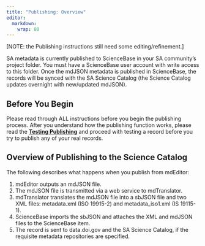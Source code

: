 ```yaml
---
title: "Publishing: Overview"
editor: 
  markdown: 
    wrap: 80
---
```


\[NOTE: the Publishing instructions still need some editing/refinement.\]

SA metadata is currently published to ScienceBase in your SA community's project
folder. You must have a ScienceBase user account with write access to this
folder. Once the mdJSON metadata is published in ScienceBase, the records will
be synced with the SA Science Catalog (the Science Catalog updates overnight
with new/updated mdJSON).

## Before You Begin

Please read through ALL instructions before you begin the publishing process.
After you understand how the publishing function works, please read
the [**Testing Publishing**](testing.qmd)
and proceed with testing a record before you try to publish any of your real
records.

## Overview of Publishing to the Science Catalog

The following describes what happens when you publish from mdEditor:

1.  mdEditor outputs an mdJSON file.
2.  The mdJSON file is transmitted via a web service to mdTranslator.
3.  mdTranslator translates the mdJSON file into a sbJSON file and two XML files:
    metadata.xml (ISO 19915-2) and metadata_iso1.xml (IS 19115-1).
4.  ScienceBase imports the sbJSON and attaches the XML and mdJSON files to the
    ScienceBase item.
5.  The record is sent to data.doi.gov and the SA Science Catalog, if the
    requisite metadata repositories are specified.
